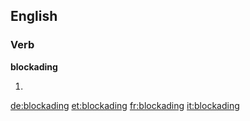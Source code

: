 ==English==

===Verb===
'''blockading'''

#{{present participle of|blockade}}

[[de:blockading]]
[[et:blockading]]
[[fr:blockading]]
[[it:blockading]]